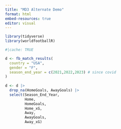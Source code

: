 ```yaml
---
title: "MD3 Alternate Demo"
format: html
embed-resources: true
editor: visual
---
```


```r
library(tidyverse)
library(worldfootballR)
```

```r
#|cache: TRUE

d <- fb_match_results(
  country = "USA",
  gender = "F",
  season_end_year = c(2021,2022,2023) # since covid
)  
  
d <- d |> 
  drop_na(HomeGoals, AwayGoals) |> 
  select(Season_End_Year, 
         Home,
         HomeGoals,
         Home_xG,
         Away,
         AwayGoals,
         Away_xG)
```
